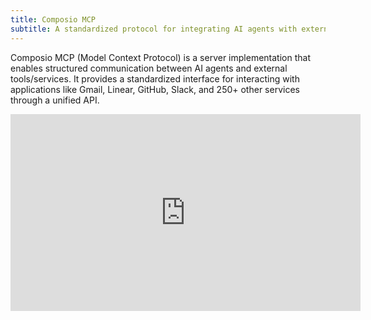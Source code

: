 ```yaml
---
title: Composio MCP
subtitle: A standardized protocol for integrating AI agents with external tools and services
---
```


Composio MCP (Model Context Protocol) is a server implementation that enables structured communication between AI agents and external tools/services. It provides a standardized interface for interacting with applications like Gmail, Linear, GitHub, Slack, and 250+ other services through a unified API.

<iframe width="560" height="315" src="https://www.youtube.com/embed/rSn1BqTl-og?si=2t5SRJ46hRUyRdfH" title="YouTube video player" frameborder="0" allow="accelerometer; autoplay; clipboard-write; encrypted-media; gyroscope; picture-in-picture; web-share" referrerpolicy="strict-origin-when-cross-origin" allowfullscreen />

### Core feature

* **Unified API Interface**: Access multiple services through a single, consistent API protocol
* **Authentication Handling**: Built-in support for OAuth, API keys, JSON Web Tokens (JWT), and other auth methods
* **Type-Safe Operations**: Service-specific schemas validate all function calls

### Setup requirements

* A Composio API key (sign up at [Composio](https://app.composio.dev))
* Node.js 16+
* [pnpm](https://pnpm.io/) package manager

### Quick-start

1. Visit [MCP Directory](https://mcp.composio.dev) to browse available tools

2. Select your target service

3. Choose your client:

#### Cursor Integration

1. Visit [MCP Directory](https://mcp.composio.dev) and select your desired service
2. Copy the SSE URL provided for that service
3. Open Cursor Settings > Features > Add MCP Server
4. Paste the copied SSE URL and save

#### Claude Integration

1. Visit [MCP Directory](https://mcp.composio.dev) and select your desired service
2. Copy the Server-Sent Events (SSE) URL provided for that service (for example, "https://mcp.composio.dev/notion/YOUR-ID")
3. Run the following command, replacing the URL with your copied SSE URL:

```bash
# Install and configure with npm
npx composio-core@rc mcp "<YOUR_URL>" --client claude

# Restart Claude Desktop to apply changes
```